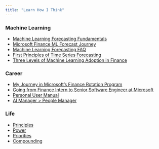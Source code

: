 ```yaml
---
title: "Learn How I Think"
---
```


### Machine Learning

- [Machine Learning Forecasting Fundamentals](https://mftokic.github.io/posts/2024-09-25-ts-fundamentals/)
- [Microsoft Finance ML Forecast Journey](https://mftokic.github.io/posts/2024-06-12-msft-ml-fcst-journey-1/)
- [Machine Learning Forecasting FAQ](https://mftokic.github.io/posts/2024-08-12-ml-fcst-faq/)
- [First Principles of Time Series Forecasting](https://mftokic.github.io/posts/2024-03-26-time-series-first-principles-initial/)
- [Three Levels of Machine Learning Adoption in Finance](https://mftokic.github.io/posts/2023-02-11-three-levels-of-ml-adoption/)

### Career

- [My Journey in Microsoft's Finance Rotation Program](https://mftokic.github.io/posts/2024-02-19-frp-journey/)
- [Going from Finance Intern to Senior Software Engineer at Microsoft](https://mftokic.github.io/posts/2024-09-04-sde-career-path/)
- [Personal User Manual](https://mftokic.github.io/posts/2021-08-26-personal-user-manual/)
- [AI Manager > People Manager](https://mftokic.github.io/posts/2025-05-24-agent-manager/)

### Life

- [Principles](https://mftokic.github.io/posts/2025-02-24-life-principles/)
- [Power](https://mftokic.github.io/posts/2024-03-13-power-pursuits/)
- [Priorities](https://mftokic.github.io/posts/2024-06-28-life-circles/)
- [Compounding](https://mftokic.github.io/posts/2025-04-08-compound-yourself/)